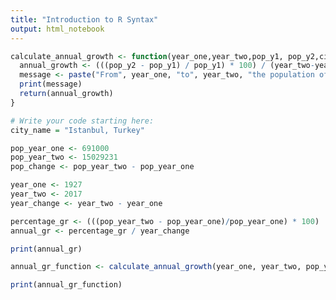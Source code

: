 ```yaml
---
title: "Introduction to R Syntax"
output: html_notebook
---
```

```r
calculate_annual_growth <- function(year_one,year_two,pop_y1, pop_y2,city) {
  annual_growth <- (((pop_y2 - pop_y1) / pop_y1) * 100) / (year_two-year_one)
  message <- paste("From", year_one, "to", year_two, "the population of", city, "grew by approximately", annual_growth, "% each year.")
  print(message)
  return(annual_growth)
}

# Write your code starting here:
city_name = "Istanbul, Turkey"

pop_year_one <- 691000
pop_year_two <- 15029231
pop_change <- pop_year_two - pop_year_one

year_one <- 1927
year_two <- 2017
year_change <- year_two - year_one

percentage_gr <- (((pop_year_two - pop_year_one)/pop_year_one) * 100)
annual_gr <- percentage_gr / year_change

print(annual_gr)

annual_gr_function <- calculate_annual_growth(year_one, year_two, pop_year_one, pop_year_two, city_name)

print(annual_gr_function)
```